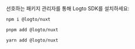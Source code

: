 
선호하는 패키지 관리자를 통해 Logto SDK를 설치하세요:

<Tabs>

  <TabItem value="npm" label="npm">

```bash
npm i @logto/nuxt
```

  </TabItem>
  <TabItem value="pnpm" label="pnpm">

```bash
pnpm add @logto/nuxt
```

  </TabItem>
  <TabItem value="yarn" label="Yarn">

```bash
yarn add @logto/nuxt
```

  </TabItem>

</Tabs>

